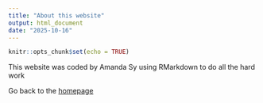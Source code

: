 ```yaml
---
title: "About this website"
output: html_document
date: "2025-10-16"
---
```


```r
knitr::opts_chunk$set(echo = TRUE)
```

This website was coded by Amanda Sy using RMarkdown to do all the hard work

Go back to the [homepage](index.html)